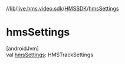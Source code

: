 //[lib](/api-reference/android/v2/home/content)/[live.hms.video.sdk](../index)/[HMSSDK](index)/[hmsSettings](hms-settings)

# hmsSettings

[androidJvm]\
val [hmsSettings](hms-settings): HMSTrackSettings
